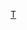 {{asbox
|image=Flag of Tanzania.svg
|category=坦桑尼亚人物小作品
|subject=与坦桑尼亚人物相关的
|name=Template:Tanzania-bio-stub
}}<noinclude>
[[Category:非洲人物小作品模板|T]]</noinclude>